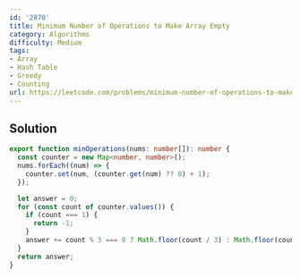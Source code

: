 ```yaml
---
id: '2870'
title: Minimum Number of Operations to Make Array Empty
category: Algorithms
difficulty: Medium
tags:
- Array
- Hash Table
- Greedy
- Counting
url: https://leetcode.com/problems/minimum-number-of-operations-to-make-array-empty
---
```


## Solution

```typescript filename="solution.ts" copy
export function minOperations(nums: number[]): number {
  const counter = new Map<number, number>();
  nums.forEach((num) => {
    counter.set(num, (counter.get(num) ?? 0) + 1);
  });

  let answer = 0;
  for (const count of counter.values()) {
    if (count === 1) {
      return -1;
    }
    answer += count % 3 === 0 ? Math.floor(count / 3) : Math.floor(count / 3) + 1;
  }
  return answer;
}
```

